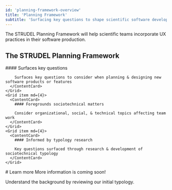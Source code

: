 ```yaml
---
id: 'planning-framework-overview'
title: 'Planning Framework'
subtitle: 'Surfacing key questions to shape scientific software development'
---
```


<Hero>
  The STRUDEL Planning Framework will help scientific teams incorporate UX practices in their software production.

  ## The STRUDEL Planning Framework

  <Grid container spacing={4}>
    <Grid item md={4}>
      <ContentCard>
        #### Surfaces key questions

        Surfaces key questions to consider when planning & designing new software products or features
      </ContentCard>
    </Grid>
    <Grid item md={4}>
      <ContentCard>
        #### Foregrounds sociotechnical matters

        Consider organizational, social, & technical topics affecting team work
      </ContentCard>
    </Grid>
    <Grid item md={4}>
      <ContentCard>
        #### Informed by typology research

        Key questions surfaced through research & development of sociotechnical typology
      </ContentCard>
    </Grid>
  </Grid>
</Hero>

<PageContainer>
# Learn more
More information is coming soon!

Understand the background by reviewing our initial <Link href="/planning-framework/typology">typology</Link>.

</PageContainer>